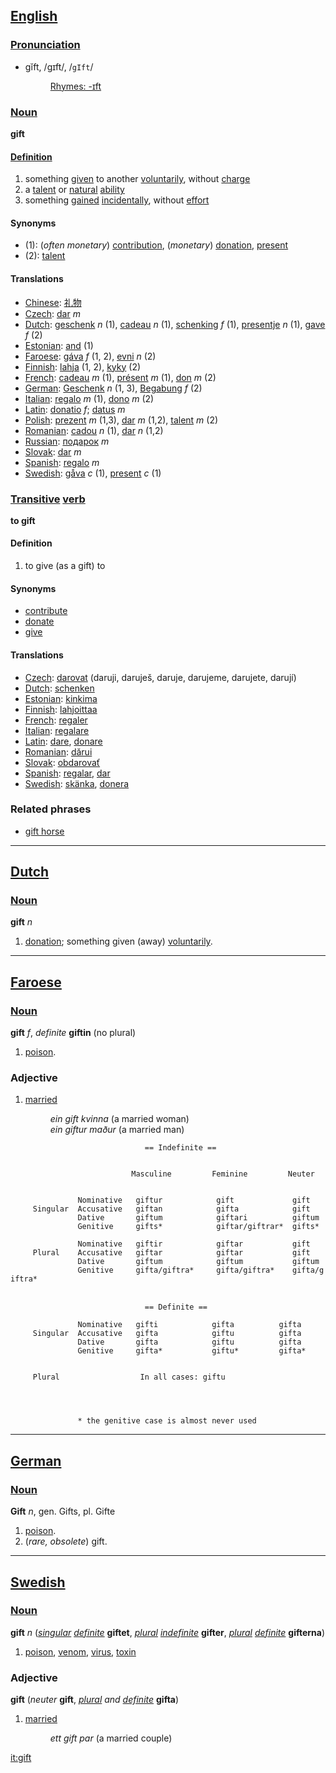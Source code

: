 ==[[English]]==
===[[Pronunciation]]===
*gĭft, /ɡɪft/, /<tt>gIft</tt>/
*:[[Rhymes:English:-ɪft|Rhymes: -ɪft]]

===[[Noun]]===
'''gift'''

====[[Definition]]====

# something [[give]]n to another [[voluntarily]], without [[charge]]
# a [[talent]] or [[natural]] [[ability]]
# something [[gain]]ed [[incidentally]], without [[effort]]

====Synonyms====
*(1): (''often monetary'') [[contribution]], (''monetary'') [[donation]], [[present]]
*(2): [[talent]]

====Translations====
*[[Chinese]]: [[礼物]]
*[[Czech]]:  [[dar]] ''m''
*[[Dutch]]: [[geschenk]] ''n'' (1), [[cadeau]] ''n'' (1), [[schenking]] ''f'' (1), [[presentje]] ''n'' (1), [[gave]] ''f'' (2)
*[[Estonian]]: [[and#Estonian|and]] (1)
*[[Faroese]]: [[gáva]] ''f'' (1, 2), [[evni]] ''n'' (2)
*[[Finnish]]: [[lahja]] (1, 2), [[kyky]] (2)
*[[French]]: [[cadeau]] ''m'' (1), [[présent]] ''m'' (1), [[don]] ''m'' (2)
*[[German]]: [[Geschenk]] ''n'' (1, 3), [[Begabung]] ''f'' (2)
*[[Italian]]: [[regalo]] ''m'' (1), [[dono]] ''m'' (2)
*[[Latin]]: [[donatio]] ''f''; [[datus]] ''m''
*[[Polish]]: [[prezent]] ''m'' (1,3), [[dar]] ''m'' (1,2), [[talent]] ''m'' (2)
*[[Romanian]]: [[cadou]] ''n'' (1), [[dar]] ''n'' (1,2)
*[[Russian]]: [[пoдaрoк]] ''m''
*[[Slovak]]: [[dar]] ''m''
*[[Spanish]]: [[regalo]] ''m''
*[[Swedish]]: [[gåva]] ''c'' (1), [[present]] ''c'' (1)

===[[Transitive]] [[verb]]===
'''to gift'''
====Definition====

#to give (as a gift) to

====Synonyms====
*[[contribute]]
*[[donate]]
*[[give]]

====Translations====
*[[Czech]]:  [[darovat]]  (daruji, daruješ, daruje, darujeme, darujete, darují)
*[[Dutch]]: [[schenken]]
*[[Estonian]]: [[kinkima]]
*[[Finnish]]: [[lahjoittaa]]
*[[French]]: [[regaler]]
*[[Italian]]: [[regalare]]
*[[Latin]]: [[dare]], [[donare]]
*[[Romanian]]: [[dărui]]
*[[Slovak]]: [[obdarovať]]
*[[Spanish]]: [[regalar]], [[dar]]
*[[Swedish]]: [[skänka]], [[donera]]

===Related phrases===
*[[gift horse]]

----
==[[Dutch]]==
===[[Noun]]===
'''gift''' ''n''

# [[donation]]; something given (away) [[voluntarily]].

----
==[[Faroese]]==
===[[Noun]]===
'''gift''' ''f'', ''definite'' '''giftin''' (no plural)

# [[poison]].

===Adjective===
#[[married]]
#:''ein gift kvinna''  (a married woman)
#:''ein giftur maður'' (a married man)



            
                               == Indefinite ==
                                                                                    
                            Masculine         Feminine         Neuter
                                                                                
                Nominative   giftur            gift             gift
      Singular  Accusative   giftan            gifta            gift
                Dative       giftum            giftari          giftum
                Genitive     gifts*            giftar/giftrar*  gifts*
                                                             
                Nominative   giftir            giftar           gift 
      Plural    Accusative   giftar            giftar           gift
                Dative       giftum            giftum           giftum
                Genitive     gifta/giftra*     gifta/giftra*    gifta/giftra*
 
                                       
                               == Definite ==
                                                                     
                Nominative   gifti            gifta          gifta
      Singular  Accusative   gifta            giftu          gifta
                Dative       gifta            giftu          gifta
                Genitive     gifta*           giftu*         gifta*
                                                             
                
      Plural                  In all cases: giftu
                                                                        
                                                                                     
                * the genitive case is almost never used




----

==[[German]]==
===[[Noun]]===
'''Gift''' ''n'', gen. Gifts, pl. Gifte

# [[poison]].
# (''rare, obsolete'') gift.

----

==[[Swedish]]==
===[[Noun]]===
'''gift''' ''n'' (''[[singular]] [[definite]]'' '''giftet''', ''[[plural]] [[indefinite]]'' '''gifter''', ''[[plural]] [[definite]]'' '''gifterna''')

#[[poison]], [[venom]], [[virus]], [[toxin]]

===Adjective===
'''gift''' (''neuter'' '''gift''', ''[[plural]] and [[definite]]'' '''gifta''')

#[[married]]
#:''ett gift par'' (a married couple)

[[it:gift]]